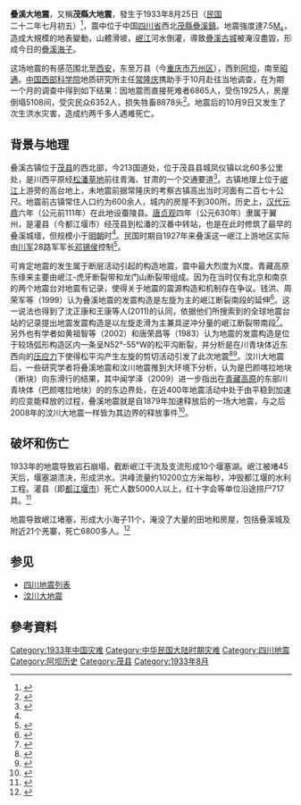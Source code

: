 {{noteTA
|G1=Earthquake
}}
{{UTC+8}}
{{地震
| 标题     = 疊溪大地震
| 日期     = {{Start date|1933|8|25}}
| 地图2    = {{Location map | China
 | relief=1
 | label=
 | lat=32.0
 | long=103.7
 | mark=Bullseye1.png
 | marksize=40
 | position=top
 | width= 250
 | float=right
 | caption=}}
| 规模     = 7.5 [[面波震級|M<sub>s</sub>]]
| 震中     = {{coord|31.9|N|103.6|E}}<br />{{ROC-1928|四川省}}[[茂縣|茂縣]][[疊溪鎮|疊溪鎮]]<br />（今属{{PRC|四川省}}[[阿坝藏族羌族自治州|阿坝藏族羌族自治州]][[茂县|茂县]][[叠溪镇|叠溪镇]]）
| 影响地区 = 四川茂县汶川地区
| 伤亡     = 近10,000人死亡
}}
'''疊溪大地震'''，又稱'''茂縣大地震'''，發生于1933年8月25日（[[中華民國|民国]]二十二年七月初五）<ref name="one">{{cite news|author1=郑其|title=叠溪古城海子里沉睡的庞贝？|url=http://morning.scol.com.cn/new/html/tfzb/20130828/tfzb667982.html|accessdate=2016-03-31|agency=天府早报|date=2013-08-28|archive-date=2016-04-15|archive-url=https://web.archive.org/web/20160415025615/http://morning.scol.com.cn/new/html/tfzb/20130828/tfzb667982.html|dead-url=no}}</ref>，震中位于中国[[四川省|四川省]]西北[[茂縣|茂縣]][[疊溪鎮|疊溪鎮]]。地震強度達7.5[[面波震級|M<sub>s</sub>]]，造成大規模的地表變動，山體滑坡，[[岷江|岷江]]河水倒灌，導致[[疊溪古城|疊溪古城]]被淹沒盡毀，形成今日的[[疊溪海子|疊溪海子]]。

这场地震的有感范围北至[[西安|西安]]，东至万县（今[[重庆市|重庆市]][[万州区|万州区]]），西到[[阿坝|阿坝]]，南至[[昭通|昭通]]。[[中国西部科学院|中国西部科学院]]地质研究所主任[[常隆庆|常隆庆]]携助手于10月赴往当地调查，在为期一个月的调查中得到如下结果：因地震而直接死难者6865人，受伤1925人，房屋倒塌5108间，受灾民众6352人，损失牲畜8878头<ref name="two">{{cite news|author1=韩福东|title=叠溪覆城80年祭|url=http://www.nandu.com/nis/201304/24/42909.html|accessdate=2016-03-31|agency=南方都市报|publisher=南都网|date=2013-04-24|deadurl=yes|archiveurl=https://web.archive.org/web/20160413003033/http://www.nandu.com/nis/201304/24/42909.html|archivedate=2016年4月13日|df=}}</ref>。地震后的10月9日又发生了次生洪水灾害，造成约两千多人遇难死亡。

== 背景与地理 ==
叠溪古镇位于[[茂县|茂县]]的西北部，今213国道处，位于茂县县城凤仪镇以北60多公里处，是川西平原经[[松潘草地|松潘草地]]前往青海、甘肃的一个交通要道<ref name="three">{{cite journal|author1=郑光路|title=叠溪古城瞬间消失之谜|journal=《丝绸之路》|date=2006年|issue=5|accessdate=2016-03-31}}</ref>。古镇地理上位于[[岷江|岷江]]上游旁的高台地上，未地震前据常隆庆的考察古镇高出当时河面有二百七十公尺。地震前古镇常住人口约为600余人，城内的房屋不到300所。历史上，[[汉代|汉代]][[元鼎|元鼎]]六年（公元前111年）在此地设蚕陵县。[[唐|唐]][[貞觀_(唐朝)|贞观]]四年（公元630年）隶属于翼州，是灌县（今都江堰市）经茂县到松潘的汉番中转站，也是在此时修筑了最早的叠溪城墙，但规模小于[[明朝|明朝]]时<ref name="three"/>。民国时期自1927年来叠溪这一岷江上游地区实际由[[川军|川军]]28路军军长[[邓锡侯|邓锡侯]]控制<ref name="four">{{cite journal|author1=王田|title=川西岷江上游地区的灾难叙述--以1933年叠溪地震为中心|journal=《西南民族大学学报:人文社科版》|date=2013年|issue=6|pages=第24至28页}}</ref>。

可肯定地震的发生属于断层活动引起的构造地震，震中最大烈度为Ⅹ度。青藏高原东缘来主要由岷江-虎牙断裂带和龙门山断裂带组成。因为在当时仅有北京和南京的两个地震台对地震有记录，使得关于地震的震源构造和机制存在争议。钱洪、周荣军等（1999）认为叠溪地震的发震构造是左旋为主的岷江断裂南段的延伸<ref>{{cite journal|author1=钱洪|coauthors=周荣军、马生浩、黎小刚|title=岷江断裂带南端与1933年叠溪地震研究|journal=《中国地震》|date=1999年|volume=15|issue=4|pages=第333至338页|accessdate=2016-04-02}}</ref>。这一说法也得到了沈正康和王康等人(2011)的认同，依据他们所搜索到的全球地震台站的记录提出地震发震构造是以左旋走滑为主兼具逆冲分量的岷江断裂带南段<ref name="six">{{cite journal|author1=沈正康|coauthors=王康|title=1933年叠溪地震的发震位置、震源机制与区域构造|journal=《地震学报》|date=2011年|volume=33|issue=5|pages=第557至567页|accessdate=2016-04-02}}</ref>。另外也有学者如黄祖智等（2002）和唐荣昌等（1983）认为地震的发震构造是位于较场弧形构造区内一条呈N52°-55°W的松平沟断裂，并分析是在川青块体近东西向的[[压应力|压应力]]下使得松平沟产生左旋的剪切活动引发了此次地震<ref>{{cite journal|author1=唐荣昌|coauthors=蒋能强、刘胜利|title=叠溪7.5级地震的地质构造背景及其发震构造条件的认识|journal=《地震研究》|date=1983年|volume=6|issue=3|pages=第327至337页}}</ref><ref>{{cite journal|author1=黄祖智|coauthors=唐荣昌、刘盛利|title=四川较场弧形构造与1933年叠溪地震发震构造的再讨论|journal=《中国地震》|date=2002年|volume=2|issue=18|pages=第183至192页}}</ref>。汶川大地震后，一些研究学者将叠溪地震和汶川地震推到大环境下分析，认为是巴颜喀拉地块（断块）向东滑行的结果，其中闻学泽（2009）进一步指出在[[青藏高原|青藏高原]]的东部川青块体（巴颜喀拉地块）的的东边界处，在近400年地震活动中处于由平稳到加速的应变能释放的过程，叠溪地震就是自1879年加速释放后的一场大地震，与之后2008年的汶川大地震一样皆为其边界的释放事件<ref name="seven">{{cite journal|author1=闻学泽|coauthors=张培震，杜方等|title=2008年汶川8.0级地震发生地历史与现今地震活动背景|journal=《地质物理学报》|date=2009年|volume=52|issue=2|pages=第444至454页|accessdate=2016-04-02}}</ref>。

== 破坏和伤亡 ==
1933年的地震导致岩石崩塌，截断岷江干流及支流形成10个堰塞湖。岷江被堵45天后，堰塞湖溃决，形成洪水。洪峰流量约10200立方米每秒，冲毁都江堰的水利工程。灌县（即[[都江堰市|都江堰市]]）死亡人数5000人以上，红十字会等单位沿途捞尸717具。<ref>{{Cite web |url=http://news.163.com/16/0722/21/BSK0G64700014Q4P.html |title=古代都江堰工程巧妙抗洪(组图).网易.2016-07-22 |access-date=2017-07-09 |archive-date=2019-06-10 |archive-url=https://web.archive.org/web/20190610101053/http://news.163.com/16/0722/21/BSK0G64700014Q4P.html |dead-url=yes }}</ref>

地震导致岷江堵塞，形成大小海子11个，淹没了大量的田地和房屋，包括叠溪城及附近21个羌寨，死亡6800多人。<ref>{{cite news|title=四川茂县曾发生惨重地震灾害 叠溪古城消失(图)|url=http://news.sina.com.cn/zx/2017-06-24/doc-ifyhmtcf2834839.shtml|accessdate=2017-07-09|work=news.sina.com.cn|agency=新浪|archive-date=2017-06-24|archive-url=https://web.archive.org/web/20170624052006/http://news.sina.com.cn/zx/2017-06-24/doc-ifyhmtcf2834839.shtml|dead-url=no}}</ref>

==参见==
*[[四川地震列表|四川地震列表]]
*[[汶川大地震|汶川大地震]]

==參考資料==
{{Reflist}}

{{中国地震}}

[[Category:1933年中国灾难|Category:1933年中国灾难]]
[[Category:中华民国大陆时期灾难|Category:中华民国大陆时期灾难]]
[[Category:四川地震|Category:四川地震]]
[[Category:阿坝历史|Category:阿坝历史]]
[[Category:茂县|Category:茂县]]
[[Category:1933年8月|Category:1933年8月]]